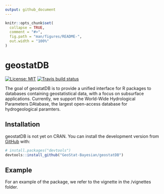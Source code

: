 ```yaml
---
output: github_document
---
```


<!-- README.md is generated from README.Rmd. Please edit that file -->

```r
knitr::opts_chunk$set(
  collapse = TRUE,
  comment = "#>",
  fig.path = "man/figures/README-",
  out.width = "100%"
)
```

# geostatDB

<!-- badges: start -->
[![License: MIT](https://img.shields.io/badge/License-MIT-yellow.svg)](https://opensource.org/licenses/MIT)
[![Travis build status](https://travis-ci.org/GeoStat-Bayesian/geostatDB.svg?branch=master)](https://travis-ci.org/GeoStat-Bayesian/geostatDB)
<!-- badges: end -->

The goal of geostatDB is to provide a unified interface for R packages to databases containing geostatistical data, with a focus on subsurface applications. Currently, we support the World-Wide Hydrological Parameters DAtabase, the largest open-access database for hydrogeological paramters.

## Installation

geostatDB is not yet on CRAN. You can install the development version from [GitHub](https://github.com/) with:

``` r
# install.packages("devtools")
devtools::install_github("GeoStat-Bayesian/geostatDB")
```
## Example

For an example of the package, we refer to the vignette in the /vignettes folder.
